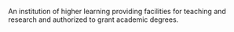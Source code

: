 An institution of higher learning providing facilities for teaching and research and authorized to grant academic degrees.
